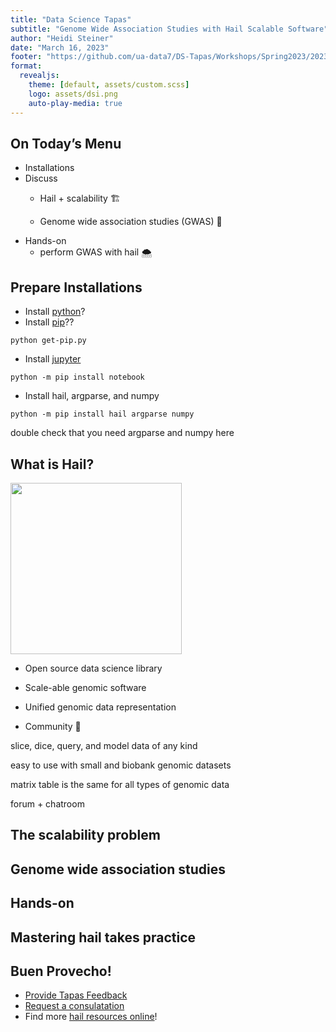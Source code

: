 ```yaml
---
title: "Data Science Tapas"
subtitle: "Genome Wide Association Studies with Hail Scalable Software"
author: "Heidi Steiner"
date: "March 16, 2023"
footer: "https://github.com/ua-data7/DS-Tapas/Workshops/Spring2023/2023-Mar-16"
format:
  revealjs:
    theme: [default, assets/custom.scss]
    logo: assets/dsi.png
    auto-play-media: true
---
```


## On Today's Menu

-   Installations
-   Discuss
    -   Hail + scalability 🏗️

    -   Genome wide association studies (GWAS) 🧬
-   Hands-on
    -   perform GWAS with hail 🌨️

## Prepare Installations

-   Install [python](https://www.python.org/)?
-   Install [pip](https://pip.pypa.io/en/stable/installation/)??

<!-- -->

    python get-pip.py

-   Install [jupyter](https://jupyter.org/install)

<!-- -->

    python -m pip install notebook

-   Install hail, argparse, and numpy

<!-- -->

    python -m pip install hail argparse numpy

::: notes
double check that you need argparse and numpy here
:::

## What is Hail?

![](assets/images/image-2094204328.png){fig-align="center" width="274"}

-   Open source data science library

-   Scale-able genomic software

-   Unified genomic data representation

-   Community 🤗

::: notes
slice, dice, query, and model data of any kind

easy to use with small and biobank genomic datasets

matrix table is the same for all types of genomic data

forum + chatroom
:::

## The scalability problem

## Genome wide association studies

## Hands-on

## Mastering hail takes practice

## Buen Provecho!

-   [Provide Tapas Feedback](https://uarizona.co1.qualtrics.com/jfe/form/SV_dmxCZsorVVr5lA2)
-   [Request a consulatation](https://uarizona.co1.qualtrics.com/jfe/form/SV_7V8weDrKwCMbXCK)
-   Find more [hail resources online](https://hail.is/docs/0.2/index.html)!
